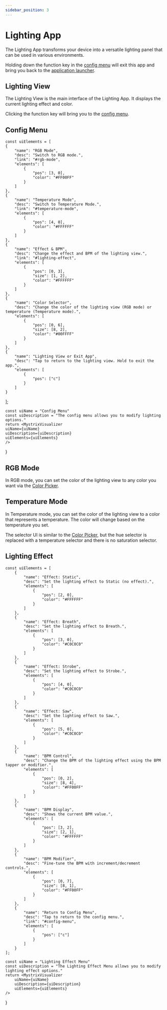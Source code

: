 ```yaml
---
sidebar_position: 3
---
```



# Lighting App

The Lighting App transforms your device into a versatile lighting panel that can be used in various environments.

Holding down the function key in the [config menu](#config-menu) will exit this app and bring you back to the [application launcher](/docs/MatrixOS/ApplicationLauncher).

## Lighting View

The Lighting View is the main interface of the Lighting App. It displays the current lighting effect and color.

Clicking the function key will bring you to the [config menu](#config-menu).

## Config Menu


    const uiElements = [
    {
        "name": "RGB Mode",
        "desc": "Switch to RGB mode.",
        "link": "#rgb-mode",
        "elements": [
            {
                "pos": [3, 0],
                "color": "#FF00FF"
            }
        ]
    },
    {
        "name": "Temperature Mode",
        "desc": "Switch to Temperature Mode.",
        "link": "#temperature-mode",
        "elements": [
            {
                "pos": [4, 0],
                "color": "#FFFFFF"
            }
        ]
    },
    {
        "name": "Effect & BPM",
        "desc": "Change the effect and BPM of the lighting view.",
        "link": "#lighting-effect",
        "elements": [
            {
                "pos": [0, 3],
                "size": [1, 2],
                "color": "#FFFFFF"
            }
        ]
    },
    {
        "name": "Color Selector",
        "desc": "Change the color of the lighting view (RGB mode) or temperature (Temperature mode).",
        "elements": [
            {
                "pos": [0, 6],
                "size": [8, 2],
                "color": "#00FFFF"
            }
        ]
    },
    {
        "name": "Lighting View or Exit App",
        "desc": "Tap to return to the lighting view. Hold to exit the app.",
        "elements": [
            {
                "pos": ["c"]
            }
        ]
    }

];

    const uiName = "Config Menu"
    const uiDescription = "The config menu allows you to modify lighting options."
    return <MystrixVisualizer
    uiName={uiName}
    uiDescription={uiDescription}
    uiElements={uiElements}
    />

}

<ConfigMenu />

## RGB Mode

In RGB mode, you can set the color of the lighting view to any color you want via the [Color Picker](/docs/MatrixOS/SharedUI/ColorPicker).

## Temperature Mode

In Temperature mode, you can set the color of the lighting view to a color that represents a temperature. The color will change based on the temperature you set.

The selector UI is similar to the [Color Picker](/docs/MatrixOS/SharedUI/ColorPicker), but the hue selector is replaced with a temperature selector and there is no saturation selector.

## Lighting Effect


    const uiElements = [
        {
            "name": "Effect: Static",
            "desc": "Set the lighting effect to Static (no effect).",
            "elements": [
                {
                    "pos": [2, 0],
                    "color": "#FFFFFF"
                }
            ]
        },
        {
            "name": "Effect: Breath",
            "desc": "Set the lighting effect to Breath.",
            "elements": [
                {
                    "pos": [3, 0],
                    "color": "#C0C0C0"
                }
            ]
        },
        {
            "name": "Effect: Strobe",
            "desc": "Set the lighting effect to Strobe.",
            "elements": [
                {
                    "pos": [4, 0],
                    "color": "#C0C0C0"
                }
            ]
        },
        {
            "name": "Effect: Saw",
            "desc": "Set the lighting effect to Saw.",
            "elements": [
                {
                    "pos": [5, 0],
                    "color": "#C0C0C0"
                }
            ]
        },
        {
            "name": "BPM Control",
            "desc": "Change the BPM of the lighting effect using the BPM tapper or modifier.",
            "elements": [
                {
                    "pos": [0, 2],
                    "size": [8, 4],
                    "color": "#FF00FF"
                }
            ]
        },
        {
            "name": "BPM Display",
            "desc": "Shows the current BPM value.",
            "elements": [
                {
                    "pos": [3, 2],
                    "size": [2, 1],
                    "color": "#FFFFFF"
                }
            ]
        },
        {
            "name": "BPM Modifier",
            "desc": "Fine-tune the BPM with increment/decrement controls.",
            "elements": [
                {
                    "pos": [0, 7],
                    "size": [8, 1],
                    "color": "#FF00FF"
                }
            ]
        },
        {
            "name": "Return to Config Menu",
            "desc": "Tap to return to the config menu.",
            "link": "#config-menu",
            "elements": [
                {
                    "pos": ["c"]
                }
            ]
        }
    ];

    const uiName = "Lighting Effect Menu"
    const uiDescription = "The Lighting Effect Menu allows you to modify lighting effect options."
    return <MystrixVisualizer
        uiName={uiName}
        uiDescription={uiDescription}
        uiElements={uiElements}
    />

}

<LightingEffect />
